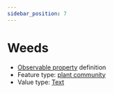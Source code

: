 ```yaml
---
sidebar_position: 7
---
```



# Weeds

- [Observable property](/viewers/dawe-vocabs?uri=https://linked.data.gov.au/def/test/dawe-cv/cefdf9e3-63cb-42fb-9d9b-790dbdebbe45) definition
- Feature type: [plant community](http://linked.data.gov.au/def/tern-cv/ea3a4c64-dac3-4660-809a-8ad5ced8997b)
- Value type: [Text](https://w3id.org/tern/ontologies/tern/Text)


<Example protocolModule="targeted-survey-ecological-community" observableProperty="https://linked.data.gov.au/def/test/dawe-cv/cefdf9e3-63cb-42fb-9d9b-790dbdebbe45" />

